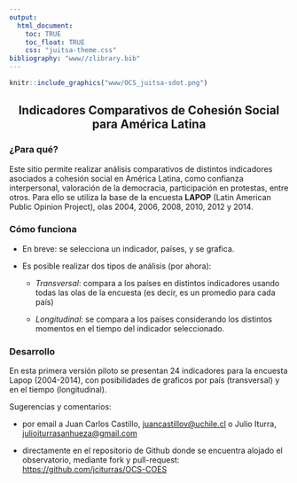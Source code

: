 ```yaml
---
output: 
  html_document: 
    toc: TRUE
    toc_float: TRUE
    css: "juitsa-theme.css"
bibliography: "www//zlibrary.bib"
---
```



```r
knitr::include_graphics("www/OCS_juitsa-sdot.png")
```
<div style="text-align:center">
## Indicadores Comparativos de Cohesión Social para América Latina
</div>

### ¿Para qué?


Este sitio permite realizar análisis comparativos de distintos indicadores asociados a cohesión social en América Latina, como confianza interpersonal, valoración de la democracia, participación en protestas, entre otros. Para ello se utiliza la base de la encuesta **LAPOP** (Latin American Public Opinion Project), olas  2004, 2006, 2008, 2010, 2012 y 2014. 

### Cómo funciona

- En breve: se selecciona un indicador, países, y se grafica.

- Es posible realizar dos tipos de análisis (por ahora):
  
   - *Transversal*: compara a los países en distintos indicadores usando todas las olas de la encuesta (es decir, es un promedio para cada país)
   
   - *Longitudinal*: se compara a los países considerando los distintos momentos en el tiempo del indicador seleccionado.

### Desarrollo

En esta primera versión piloto se presentan 24 indicadores para la encuesta Lapop (2004-2014), con posibilidades de graficos por país (transversal) y en el tiempo (longitudinal). 

Sugerencias y comentarios:

- por email a Juan Carlos Castillo, [juancastillov@uchile.cl](juancastillov@uchile.cl) o Julio Iturra,  [julioiturrasanhueza@gmail.com](julioiturrasanhueza@gmail.com) 

- directamente en el repositorio de Github donde se encuentra alojado el observatorio, mediante fork y pull-request: [https://github.com/jciturras/OCS-COES](https://github.com/jciturras/OCS-COES)



